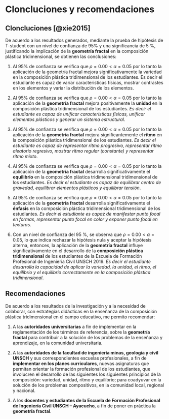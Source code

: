 # Cloncluciones y recomendaciones



## Cloncluciones [@xie2015]

De acuerdo a los resultados generados, mediante la prueba de hipótesis de T-student con
un nivel de confianza de 95% y una significancia de 5 %, justificando la implicación de la
**geometría fractal** en la composición plástica tridimensional, se obtienen las conclusiones:

1. Al 95% de confianza se verifica que $\rho=0.00<\alpha=0.05$ por lo tanto la aplicación
de la geometría fractal mejora significativamente la variedad en la composición
plástica tridimensional de los estudiantes. Es decir el estudiante es capaz de varíar
caracteristicas físicas, mostrar contrastes en los elementos y varíar la distribución
de los elementos.

2. Al 95% de confianza se verifica que $\rho=0.00<\alpha=0.05$ por lo tanto la aplicación de la
**geometría fractal** mejora positivamente la **unidad** en la composición
plástica tridimensional de los estudiantes. *Es decir el estudiante es capaz de  unificar caracteristicas
físicas, unificar elementos plásticos y generar un sistema estructural*.

3. Al 95% de confianza se verifica que $\rho=0.00<\alpha=0.05$ por lo tanto la aplicación
de la **geometría fractal** mejora significantemente el **ritmo** en la composición plástica
tridimensional de los estudiantes. *Es decir el estudiante es capaz de representar ritmo progresivo,
representar ritmo aleatorio regresivo, mostrar ritmo regular (constante) y representar
ritmo mixto*.

4. Al 95% de confianza se verifica que $\rho=0.00<\alpha=0.05$ por lo tanto la aplicación de
la **geometría fractal** desarrolla significativamente el **equilibrio** en la composición plástica
tridimensional tridimensional de los estudiantes. *Es decir el estudiante es capaz de equilibrar
centro de gravedad, equilibrar elementos plásticos y equilibrar tensión*.

5. Al 95% de confianza se verifica que $\rho=0.00<\alpha=0.05$ por lo tanto la aplicación de la
**geometría fractal** desarrolla significativamente el **énfasis** en la composición plástica tridimensional
tridimensional de los estudiantes. *Es decir el estudiante es capaz de manifestar punto
focal en formas, representar punto focal en color y exponer punto focal en texturas*.

6. Con un nivel de confianza del 95 %, se observa que $\rho=0.00<\alpha=0.05$, lo que indica
rechazar la hipótesis nula y aceptar la hipótesis alterna, entonces, la aplicación de la
**geometría fractal** influye significativamente en el desarrollo de la **composición plástica
tridimensional** de los estudiantes de la Escuela de Formación Profesional de Ingenieria
Civil UNSCH 2019. *Es decir el estudiante desarrolla la capacidad de aplicar la variedad,
la unidad, el ritmo, el equilibrio y el equilibrio correctamente en la composición
plástica tridimensional*.

## Recomendaciones


De acuerdo a los resultados de la investigación y a la necesidad de colaborar, con estrategias
didácticas en la enseñanza de la composición plástica tridimensional en el campo educativo,
me permito recomendar:

1. A las **autoridades universitarias** a fin de implementar en la reglamentación de los términos
de referencia, sobre la **geometría fractal** para contribuir a la solución de los problemas
de la enseñanza y aprendizaje, en la comunidad universitaria.

2. A las **autoridades de la facultad de ingeniería minas, geología y civil UNSCH** y sus correspondientes
escuelas profesionales, a fin de **implementar en los planes curriculares**,
nuevas asignaturas que permitan orientar la formación profesional de los estudiantes,
que involucren el desarrollo de las siguientes los siguientes principios de la composición: variedad,
unidad, ritmo y equilibrio; para coadyuvar en la solución de los problemas compositivos,
en la comunidad local, regional y nacional.

3. A los **docentes y estudiantes de la Escuela de Formación Profesional de Ingeniería
Civil UNSCH – Ayacucho**, a fin de poner en práctica la **geometría fractal**.
